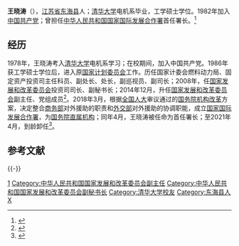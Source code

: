 '''王晓涛'''（{{bd|1960年|10月||}}），[[江苏省|江苏省]][[东海县|东海县]]人；[[清华大学|清华大学]]电机系毕业，工学硕士学位。1982年加入[[中国共产党|中国共产党]]；曾担任[[中华人民共和国国家国际发展合作署|中华人民共和国国家国际发展合作署]]首任署长。<ref>{{cite web |accessdate=2018-04-05 |url=http://www.gov.cn/guowuyuan/2018-04/04/content_5279818.htm |title=国务院任免国家工作人员（4月4日） |publisher=中国政府网 |archive-date=2018-04-05 |archive-url=https://web.archive.org/web/20180405152956/http://www.gov.cn/guowuyuan/2018-04/04/content_5279818.htm |dead-url=no }}</ref>

==经历==
1978年，王晓涛考入[[清华大学|清华大学]]电机系学习；在校期间，加入中国共产党。1986年获工学硕士学位后，进入原[[国家计划委员会|国家计划委员会]]工作。历任国家计委会燃料动力局、固定资产投资司主任科员、副处长、处长，副巡视员、副司长；2008年，任[[国家发展和改革委员会|国家发展和改革委员会]]投资司司长、副秘书长；2014年12月，升任[[国家发展和改革委员会|国家发展和改革委员会]]副主任、党组成员<ref>{{cite news|title=国家发改委副秘书长王晓涛升任副主任|url=http://news.ifeng.com/a/20150104/42854479_0.shtm|accessdate=2015-01-04|newspaper=凤凰网|archive-date=2015-01-04|archive-url=https://web.archive.org/web/20150104170127/http://news.ifeng.com/a/20150104/42854479_0.shtm|dead-url=no}}</ref>。2018年3月，根据[[全国人大|全国人大]]审议通过的[[国务院机构改革|国务院机构改革]]方案，决定整合[[中华人民共和国商务部|商务部]]对外援助的职责和[[中华人民共和国外交部|外交部]]对外援助的协调职能，成立[[中华人民共和国国家国际发展合作署|国家国际发展合作署]]，为[[国务院直属机构|国务院直属机构]]；同年4月，王晓涛被任命为首任署长；至2021年4月，到龄卸任<ref>{{Cite web|title=国务院任免国家工作人员（2021年4月8日）|url=http://www.mohrss.gov.cn/SYrlzyhshbzb/sydqjdxs/SYguowuyuanrenmian/202104/t20210408_412386.html|accessdate=2021-04-16|work=www.mohrss.gov.cn|archive-date=2021-04-08|archive-url=https://web.archive.org/web/20210408105645/http://www.mohrss.gov.cn/SYrlzyhshbzb/sydqjdxs/SYguowuyuanrenmian/202104/t20210408_412386.html|dead-url=no}}</ref>。

== 参考文献 ==
{{Reflist}}

{{-}}
{{start box}}
{{s-gov|prc}}
{{s-new|reason=新设机构}}
{{s-title|[[国家国际发展合作署|国家国际发展合作署]]署长|2018年4月－2021年4月}}
{{s-after|[[罗照辉|罗照辉]]}}
{{end box}}

{{DEFAULTSORT:Wang}}
[[Category:国家国际发展合作署署长|1]]
[[Category:中华人民共和国国家发展和改革委员会副主任|Category:中华人民共和国国家发展和改革委员会副主任]]
[[Category:中华人民共和国国家发展和改革委员会副秘书长|Category:中华人民共和国国家发展和改革委员会副秘书长]]
[[Category:清华大学校友|Category:清华大学校友]]
[[Category:东海县人|Category:东海县人]]
[[Category:王姓|X]]

{{中华人民共和国政治人物小作品}}